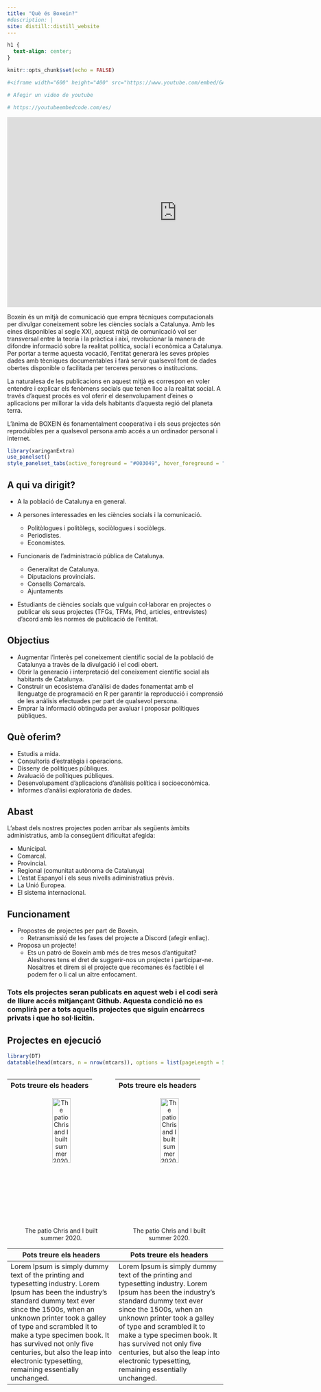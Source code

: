 ```yaml
---
title: "Què és Boxein?"
#description: |
site: distill::distill_website
---
```

```css
h1 {
  text-align: center;
}
```

```r
knitr::opts_chunk$set(echo = FALSE)
```

```r
#<iframe width="600" height="400" src="https://www.youtube.com/embed/6A5EpqqDOdk" #frameborder="0" allowfullscreen></iframe>

# Afegir un video de youtube

# https://youtubeembedcode.com/es/
```

<iframe frameborder="0" scrolling="no" marginheight="0" marginwidth="0"width="788.54" height="443" type="text/html" src="https://www.youtube.com/embed/5IcUv7IORcg?autoplay=0&fs=0&iv_load_policy=3&showinfo=0&rel=0&cc_load_policy=0&start=0&end=0&origin=https://youtubeembedcode.com"><div><small><a href="https://youtubeembedcode.com/de/">youtubeembedcode de</a></small></div><div><small><a href="https://oddssidorutansvensklicens.se/">odds sidor utan svensk licens</a></small></div></iframe> 

Boxein és un mitjà de comunicació que empra tècniques computacionals per divulgar coneixement sobre les ciències socials a Catalunya. Amb les eines disponibles al segle XXI, aquest mitjà de comunicació vol ser transversal entre la teoria i la pràctica i així, revolucionar la manera de difondre informació sobre la realitat política, social i econòmica a Catalunya. Per portar a terme aquesta vocació, l'entitat generarà les seves pròpies dades amb tècniques documentables i farà servir qualsevol font de dades obertes disponible o facilitada per terceres persones o institucions.

La naturalesa de les publicacions en aquest mitjà es correspon en voler entendre i explicar els fenòmens socials que tenen lloc a la realitat social. A través d'aquest procés es vol oferir el desenvolupament d'eines o aplicacions per millorar la vida dels habitants d'aquesta regió del planeta terra.

L'ànima de BOXEIN és fonamentalment cooperativa i els seus projectes són reproduïbles per a qualsevol persona amb accés a un ordinador personal i internet.

```r
library(xaringanExtra)
use_panelset()
style_panelset_tabs(active_foreground = "#003049", hover_foreground = "#003049")
```

::::: {.panelset}

::: {.panel}

## A qui va dirigit?

- A la població de Catalunya en general.

- A persones interessades en les ciències socials i la comunicació.

  - Politòlogues i politòlegs, sociòlogues i sociòlegs.
  - Periodistes.
  - Economistes.
  
- Funcionaris de l'administració pública de Catalunya.

  - Generalitat de Catalunya.
  - Diputacions provincials.
  - Consells Comarcals.
  - Ajuntaments  
  
- Estudiants de ciències socials que vulguin col·laborar en projectes o publicar els seus projectes (TFGs, TFMs, Phd, articles, entrevistes) d'acord amb les normes de publicació de l'entitat.

:::

::: {.panel}

## Objectius

- Augmentar l'interès pel coneixement científic social de la població de Catalunya a travès de la divulgació i el codi obert.  
- Obrir la generació i interpretació del coneixement científic social als habitants de Catalunya. 
- Construir un ecosistema d'anàlisi de dades fonamentat amb el llenguatge de programació en R per garantir la reproducció i comprensió de les anàlisis efectuades per part de qualsevol persona. 
- Emprar la informació obtinguda per avaluar i proposar polítiques públiques. 

:::

::: {.panel}

## Què oferim?

- Estudis a mida.
- Consultoria d'estratègia i operacions. 
- Disseny de polítiques públiques. 
- Avaluació de polítiques públiques. 
- Desenvolupament d'aplicacions d'anàlisis política i socioeconòmica.
- Informes d'anàlisi exploratòria de dades.

:::

::: {.panel}

## Abast

L'abast dels nostres projectes poden arribar als següents àmbits administratius, amb la consegüent dificultat afegida:

- Municipal.
- Comarcal.
- Provincial.
- Regional (comunitat autònoma de Catalunya)
- L'estat Espanyol i els seus nivells adiministratius prèvis.
- La Unió Europea.
- El sistema internacional.

:::

::: {.panel}

## Funcionament

- Propostes de projectes per part de Boxein.
  - Retransmissió de les fases del projecte a Discord (afegir enllaç).

- Proposa un projecte!
  - Ets un patró de Boxein amb més de tres mesos d'antiguitat? Aleshores tens el dret de suggerir-nos un projecte i participar-ne. Nosaltres et direm si el projecte que recomanes és factible i el podem fer o li cal un altre enfocament.

### Tots els projectes seran publicats en aquest web i el codi serà de lliure accés mitjançant Github. Aquesta condició no es complirà per a tots aquells projectes que siguin encàrrecs privats i que ho sol·licitin.

:::

:::::

## Projectes en ejecució

```r
library(DT)
datatable(head(mtcars, n = nrow(mtcars)), options = list(pageLength = 5))
```






:::: {style="display: flex;"}

::: {}

Pots treure els headers | 
------------- | 
<center>
![The patio Chris and I built summer 2020.](images/European_Parliament_-_Hemicycle.jpg){width=50%} 
</center>| 

Pots treure els headers | 
------------- | 
Lorem Ipsum is simply dummy text of the printing and typesetting industry. Lorem Ipsum has been the industry's standard dummy text ever since the 1500s, when an unknown printer took a galley of type and scrambled it to make a type specimen book. It has survived not only five centuries, but also the leap into electronic typesetting, remaining essentially unchanged. | 


:::

::: {}


Pots treure els headers | 
------------- |
<center>
![The patio Chris and I built summer 2020.](images/European_Parliament_-_Hemicycle.jpg){width=50%}
</center>| 


Pots treure els headers | 
------------- | 
Lorem Ipsum is simply dummy text of the printing and typesetting industry. Lorem Ipsum has been the industry's standard dummy text ever since the 1500s, when an unknown printer took a galley of type and scrambled it to make a type specimen book. It has survived not only five centuries, but also the leap into electronic typesetting, remaining essentially unchanged. | 

:::

::::




